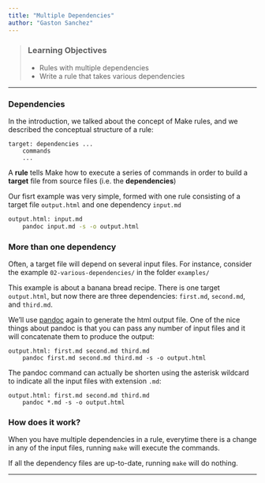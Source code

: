 ```yaml
---
title: "Multiple Dependencies"
author: "Gaston Sanchez"
---
```


> ### Learning Objectives
>
> * Rules with multiple dependencies
> * Write a rule that takes various dependencies

-----


### Dependencies

In the introduction, we talked about the concept of Make rules, and we
described the conceptual structure of a rule:
```make
target: dependencies ...
	commands
	...
```
A __rule__ tells Make how to execute a series of commands in order to build
a __target__ file from source files (i.e. the __dependencies__)


Our fisrt example was very simple, formed with one rule consisting of
a target file `output.html` and one dependency `input.md`
```bash
output.html: input.md
	pandoc input.md -s -o output.html
```


### More than one dependency

Often, a target file will depend on several input files. For instance, 
consider the example `02-various-dependencies/` in the folder `examples/`

This example is about a banana bread recipe. There is one target `output.html`, 
but now there are three dependencies: `first.md`, `second.md`, and `third.md`.

We'll use [pandoc](http://pandoc.org/) again to generate the html output file.
One of the nice things about pandoc is that you can pass any number of 
input files and it will concatenate them to produce the output:
```
output.html: first.md second.md third.md
	pandoc first.md second.md third.md -s -o output.html
```

The pandoc command can actually be shorten using the asterisk wildcard to
indicate all the input files with extension `.md`:
```
output.html: first.md second.md third.md
	pandoc *.md -s -o output.html
```

### How does it work?

When you have multiple dependencies in a rule, everytime there is a change
in any of the input files, running `make` will execute the commands.

If all the dependency files are up-to-date, running `make` will do nothing.

-----

